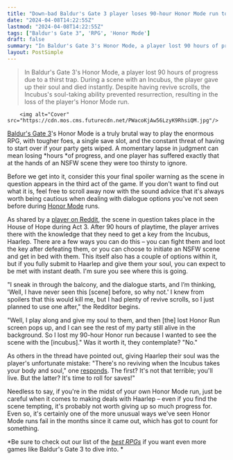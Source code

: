 ```yaml
---
title: "Down-bad Baldur's Gate 3 player loses 90-hour Honor Mode run to an NSFW scene that definitely wasn't worth the sacrifice"
date: "2024-04-08T14:22:55Z"
lastmod: "2024-04-08T14:22:55Z"
tags: ["Baldur's Gate 3", 'RPG', 'Honor Mode']
draft: false
summary: "In Baldur's Gate 3's Honor Mode, a player lost 90 hours of progress due to a thirst trap. During a scene with an Incubus, the player gave up their soul and died instantly. Despite having revive scrolls, the Incubus's soul-taking ability prevented resurrection, resulting in the loss of the player's Honor Mode run."
layout: PostSimple
---
```

> In Baldur's Gate 3's Honor Mode, a player lost 90 hours of progress due to a thirst trap. During a scene with an Incubus, the player gave up their soul and died instantly. Despite having revive scrolls, the Incubus's soul-taking ability prevented resurrection, resulting in the loss of the player's Honor Mode run.


        <img alt="Cover" src="https://cdn.mos.cms.futurecdn.net/PWacoKjAw56LzyK9RhsiQM.jpg"/>
        
[<u>Baldur's Gate 3</u>](https://www.gamesradar.com/baldurs-gate-3-guide/)'s Honor Mode is a truly brutal way to play the enormous RPG, with tougher foes, a single save slot, and the constant threat of having to start over if your party gets wiped. A momentary lapse in judgment can mean losing *hours *of progress, and one player has suffered exactly that at the hands of an NSFW scene they were too thirsty to ignore. 

Before we get into it, consider this your final spoiler warning as the scene in question appears in the third act of the game. If you don't want to find out what it is, feel free to scroll away now with the sound advice that it's always worth being cautious when dealing with dialogue options you've not seen before during [<u>Honor Mode</u>](https://www.gamesradar.com/baldurs-gate-3-honour-mode/) runs. 

As shared by a [<u>player on Reddit</u>](https://www.reddit.com/r/BaldursGate3/comments/1byiokq/being_horny_lost_my_honour_run/), the scene in question takes place in the House of Hope during Act 3. After 90 hours of playtime, the player arrives there with the knowledge that they need to get a key from the Incubus, Haarlep. There are a few ways you can do this – you can fight them and loot the key after defeating them, or you can choose to initiate an NSFW scene and get in bed with them. This itself also has a couple of options within it, but if you fully submit to Haarlep and give them your soul, you can expect to be met with instant death. I'm sure you see where this is going. 

"I sneak in through the balcony, and the dialogue starts, and I’m thinking, 'Well, I have never seen this [scene] before, so why not.' I knew from spoilers that this would kill me, but I had plenty of revive scrolls, so I just planned to use one after," the Redditor begins. 

"Well, I play along and give my soul to them, and then [the] lost Honor Run screen pops up, and I can see the rest of my party still alive in the background. So I lost my 90-hour Honor run because I wanted to see the scene with the [incubus]." Was it worth it, they contemplate? "No."

As others in the thread have pointed out, giving Haarlep their soul was the player's unfortunate mistake: "There's no reviving when the Incubus takes your body and soul," one [responds](https://www.reddit.com/r/BaldursGate3/comments/1byiokq/comment/kykda8d/?share_id=nGkl55S0bhyxXvS_2Vjbl&utm_content=2&utm_medium=android_app&utm_name=androidcss&utm_source=share&utm_term=1). The first? It's not that terrible; you'll live. But the latter? It's time to roll for saves!"

Needless to say, if you're in the midst of your own Honor Mode run, just be careful when it comes to making deals with Haarlep – even if you find the scene tempting, it's probably not worth giving up so much progress for. Even so, it's certainly one of the more unusual ways we've seen Honor Mode runs fail in the months since it came out, which has got to count for something.

*Be sure to check out our list of the *[<u><em>best RPGs</em></u>](https://www.gamesradar.com/best-rpg-games/)* if you want even more games like Baldur's Gate 3 to dive into. *
        
